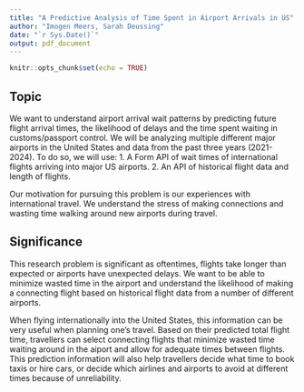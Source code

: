 ```yaml
---
title: "A Predictive Analysis of Time Spent in Airport Arrivals in US"
author: "Imogen Meers, Sarah Deussing"
date: "`r Sys.Date()`"
output: pdf_document
---
```


```r
knitr::opts_chunk$set(echo = TRUE)
```


## Topic
We want to understand airport arrival wait patterns by predicting future flight arrival times, the likelihood of delays and the time spent waiting in customs/passport control. We will be analyzing multiple different major airports in the United States and data from the past three years (2021-2024). To do so, we will use:
1. A Form API of wait times of international flights arriving into major US airports.
2. An API of historical flight data and length of flights.

Our motivation for pursuing this problem is our experiences with international travel. We understand the stress of making connections and wasting time walking around new airports during travel.

## Significance
This research problem is significant as oftentimes, flights take longer than expected or airports have unexpected delays. We want to be able to minimize wasted time in the airport and understand the likelihood of making a connecting flight based on historical flight data from a number of different airports. 

When flying internationally into the United States, this information can be very useful when planning one's travel. Based on their predicted total flight time, travellers can select connecting flights that minimize wasted time waiting around in the aiport and allow for adequate times between flights. This prediction information will also help travellers decide what time to book taxis or hire cars, or decide which airlines and airports to avoid at different times because of unreliability.




